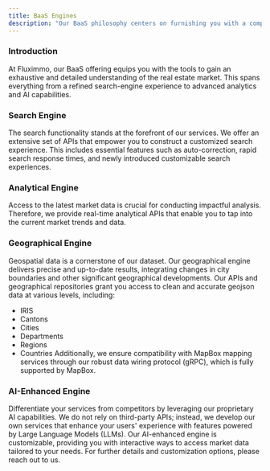 ```yaml
---
title: BaaS Engines
description: "Our BaaS philosophy centers on furnishing you with a complete suite of tools and APIs designed to fulfill your unique requirements solely through our services."
---
```


### Introduction

At Fluximmo, our BaaS offering equips you with the tools to gain an exhaustive and detailed understanding of the real estate market. This spans everything from a refined search-engine experience to advanced analytics and AI capabilities.

### Search Engine

The search functionality stands at the forefront of our services. We offer an extensive set of APIs that empower you to construct a customized search experience. This includes essential features such as auto-correction, rapid search response times, and newly introduced customizable search experiences.

### Analytical Engine

Access to the latest market data is crucial for conducting impactful analysis. Therefore, we provide real-time analytical APIs that enable you to tap into the current market trends and data.

### Geographical Engine

Geospatial data is a cornerstone of our dataset. Our geographical engine delivers precise and up-to-date results, integrating changes in city boundaries and other significant geographical developments. Our APIs and geographical repositories grant you access to clean and accurate geojson data at various levels, including:

- IRIS
- Cantons
- Cities
- Departments
- Regions
- Countries
Additionally, we ensure compatibility with MapBox mapping services through our robust data wiring protocol (gRPC), which is fully supported by MapBox.

### AI-Enhanced Engine

Differentiate your services from competitors by leveraging our proprietary AI capabilities. We do not rely on third-party APIs; instead, we develop our own services that enhance your users' experience with features powered by Large Language Models (LLMs). Our AI-enhanced engine is customizable, providing you with interactive ways to access market data tailored to your needs. For further details and customization options, please reach out to us.